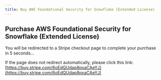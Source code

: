 ```yaml
---
title: Buy AWS Foundational Security for Snowflake (Extended License)
---
```



<Head>
  <meta httpEquiv="refresh" content="5; url='https://buy.stripe.com/6oEdQUdap8pxaCAeYJ'" />
</Head>

## Purchase AWS Foundational Security for Snowflake (Extended License)

You will be redirected to a Stripe checkout page to complete your purchase in 5 seconds…

If the page does not redirect automatically, please click this link: [https://buy.stripe.com/6oEdQUdap8pxaCAeYJ](https://buy.stripe.com/6oEdQUdap8pxaCAeYJ)
